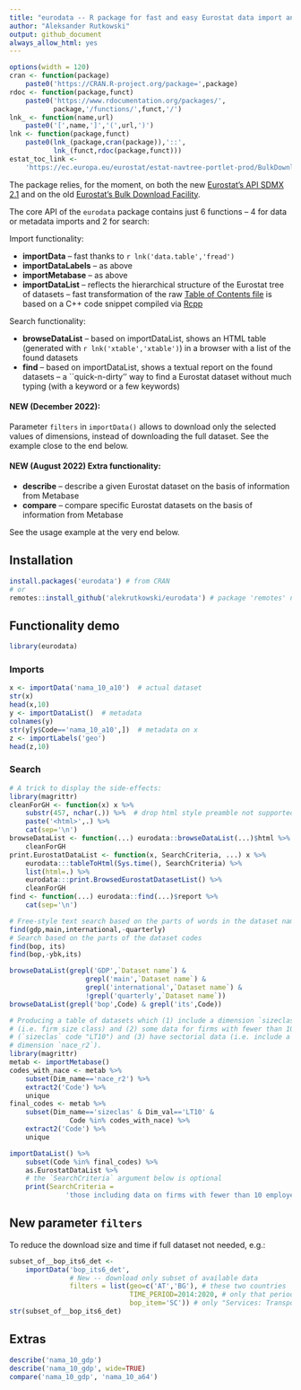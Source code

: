 ```yaml
---
title: "eurodata -- R package for fast and easy Eurostat data import and search"
author: "Aleksander Rutkowski"
output: github_document
always_allow_html: yes
---
```


```r
options(width = 120)
cran <- function(package)
    paste0('https://CRAN.R-project.org/package=',package)
rdoc <- function(package,funct)
    paste0('https://www.rdocumentation.org/packages/',
           package,'/functions/',funct,'/')
lnk_ <- function(name,url)
    paste0('[',name,']','(',url,')')
lnk <- function(package,funct)
    paste0(lnk_(package,cran(package)),'::',
           lnk_(funct,rdoc(package,funct)))
estat_toc_link <-
    'https://ec.europa.eu/eurostat/estat-navtree-portlet-prod/BulkDownloadListing?file=table_of_contents_en.txt'
```

The package relies, for the moment, on both the new
[Eurostat's API SDMX 2.1](https://wikis.ec.europa.eu/display/EUROSTATHELP/Transition+-+from+Eurostat+Bulk+Download+to+API)
and on the old [Eurostat's Bulk Download Facility](https://ec.europa.eu/eurostat/data/bulkdownload/).

The core API of the `eurodata` package contains just 6 functions -- 4 for data
or metadata imports and 2 for search:

Import functionality:

- **importData** -- fast thanks to `r lnk('data.table','fread')`
- **importDataLabels** -- as above
- **importMetabase** -- as above
- **importDataList** -- reflects the hierarchical structure of the Eurostat tree of datasets --
fast transformation of the raw [Table of Contents file](`r estat_toc_link`)
is based on a C++ code snippet compiled via [Rcpp](`r cran('Rcpp')`)

Search functionality:

- **browseDataList** -- based on importDataList, shows an HTML table
(generated with `r lnk('xtable','xtable')`) in a browser with a list of the found datasets
- **find** -- based on importDataList, shows a textual report on the found datasets --
a ``quick-n-dirty'' way to find a Eurostat dataset without much typing (with a keyword or a few keywords)

#### NEW (December 2022):

Parameter `filters` in `importData()` allows to download only the selected values of dimensions,
instead of downloading the full dataset. See the example close to the end below.

#### NEW (August 2022) Extra functionality:

- **describe** -- describe a given Eurostat dataset on the basis of information from Metabase
- **compare** -- compare specific Eurostat datasets on the basis of information from Metabase

See the usage example at the very end below.

## Installation

```r
install.packages('eurodata') # from CRAN
# or
remotes::install_github('alekrutkowski/eurodata') # package 'remotes' needs to be installed
```

## Functionality demo

```r
library(eurodata)
```

### Imports

```r
x <- importData('nama_10_a10')  # actual dataset
str(x)
head(x,10)
y <- importDataList()  # metadata
colnames(y)
str(y[y$Code=='nama_10_a10',])  # metadata on x
z <- importLabels('geo')
head(z,10)
```

### Search

```r
# A trick to display the side-effects:
library(magrittr)
cleanForGH <- function(x) x %>%
    substr(457, nchar(.)) %>%  # drop html style preamble not supported by GitHub md parser
    paste('<html>',.) %>%
    cat(sep='\n')
browseDataList <- function(...) eurodata::browseDataList(...)$html %>%
    cleanForGH
print.EurostatDataList <- function(x, SearchCriteria, ...) x %>%
    eurodata:::tableToHtml(Sys.time(), SearchCriteria) %>%
    list(html=.) %>%
    eurodata:::print.BrowsedEurostatDatasetList() %>%
    cleanForGH
find <- function(...) eurodata::find(...)$report %>%
    cat(sep='\n')
```

```r
# Free-style text search based on the parts of words in the dataset names
find(gdp,main,international,-quarterly)
# Search based on the parts of the dataset codes
find(bop, its)
find(bop,-ybk,its)
```

```r
browseDataList(grepl('GDP',`Dataset name`) &
                   grepl('main',`Dataset name`) &
                   grepl('international',`Dataset name`) &
                   !grepl('quarterly',`Dataset name`))
browseDataList(grepl('bop',Code) & grepl('its',Code))
```

```r
# Producing a table of datasets which (1) include a dimension `sizeclas`
# (i.e. firm size class) and (2) some data for firms with fewer than 10 employees
# (`sizeclas` code "LT10") and (3) have sectorial data (i.e. include a
# dimension `nace_r2`).
library(magrittr)
metab <- importMetabase()
codes_with_nace <- metab %>% 
    subset(Dim_name=='nace_r2') %>%
    extract2('Code') %>%
    unique
final_codes <- metab %>%
    subset(Dim_name=='sizeclas' & Dim_val=='LT10' &
               Code %in% codes_with_nace) %>%
    extract2('Code') %>%
    unique
```

```r
importDataList() %>%
    subset(Code %in% final_codes) %>%
    as.EurostatDataList %>%
    # the `SearchCriteria` argument below is optional
    print(SearchCriteria =
              'those including data on firms with fewer than 10 employees and NACE Rev.2 disaggregation') 
```

## New parameter `filters`

To reduce the download size and time if full dataset not needed, e.g.:

```r
subset_of__bop_its6_det <-
    importData('bop_its6_det',
               # New -- download only subset of available data
               filters = list(geo=c('AT','BG'), # these two countries
                              TIME_PERIOD=2014:2020, # only that period
                              bop_item='SC')) # only "Services: Transport"
str(subset_of__bop_its6_det)
```

## Extras

```r
describe('nama_10_gdp')
describe('nama_10_gdp', wide=TRUE)
compare('nama_10_gdp', 'nama_10_a64')
```
